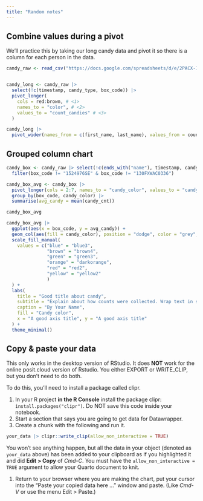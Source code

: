 ```yaml
---
title: "Random notes"
---
```


## Combine values during a pivot

We'll practice this by taking our long candy data and pivot it so there is a column for each person in the data.


```r
candy_raw <- read_csv("https://docs.google.com/spreadsheets/d/e/2PACX-1vRCGayKLOy-52gKmEoPOj3ZKnOQVtCiooSloiCr-i_ci27e4n1CMPL0Z9s6MeFX9oQuN9E-HCFJnWjD/pub?gid=1456715839&single=true&output=csv") |> clean_names()


candy_long <- candy_raw |> 
  select(!c(timestamp, candy_type, box_code)) |> 
  pivot_longer(
    cols = red:brown, # <1> 
    names_to = "color", # <2>
    values_to = "count_candies" # <3>
  )

candy_long |> 
  pivot_wider(names_from = c(first_name, last_name), values_from = count_candies)
```

## Grouped column chart


```r
candy_box <- candy_raw |> select(!c(ends_with("name"), timestamp, candy_type)) |> 
  filter(box_code != "1524976SE" & box_code != "130FXWAC0336")

candy_box_avg <- candy_box |> 
  pivot_longer(cols = 2:7, names_to = "candy_color", values_to = "candy_cnt") |> 
  group_by(box_code, candy_color) |> 
  summarise(avg_candy = mean(candy_cnt))

candy_box_avg

candy_box_avg |> 
  ggplot(aes(x = box_code, y = avg_candy)) +
  geom_col(aes(fill = candy_color), position = "dodge", color = "grey", size = .1) +
  scale_fill_manual(
    values = c("blue" = "blue3",
               "brown" = "brown4",
               "green" = "green3",
               "orange" = "darkorange",
               "red" = "red2",
               "yellow" = "yellow2"
               )
  ) +
  labs(
    title = "Good title about candy",
    subtitle = "Explain about how counts were collected. Wrap text in str_wrap() if needed.",
    caption = "By Your Name",
    fill = "Candy color",
    x = "A good axis title", y = "A good axis title"
  ) +
  theme_minimal()

```

## Copy & paste your data

::: callout-warning
This only works in the desktop version of RStudio. It does **NOT** work for the online posit.cloud version of Rstudio. You either EXPORT or WRITE_CLIP, but you don't need to do both.
:::

To do this, you'll need to install a package called clipr.

1.  In your R project **in the R Console** install the package clipr: `install.packages("clipr")`. Do NOT save this code inside your notebook.
2.  Start a section that says you are going to get data for Datawrapper.
3.  Create a chunk with the following and run it.

```r
your_data |> clipr::write_clip(allow_non_interactive = TRUE)
```

You won't see anything happen, but all the data in your object (denoted as `your_data` above) has been added to your clipboard as if you highlighted it and did **Edit \> Copy** of *Cmd-C*. You must have the `allow_non_interactive = TRUE` argument to allow your Quarto document to knit.

1.  Return to your browser where you are making the chart, put your cursor into the "Paste your copied data here ..." window and paste. (Like *Cmd-V* or use the menu Edit \> Paste.)

